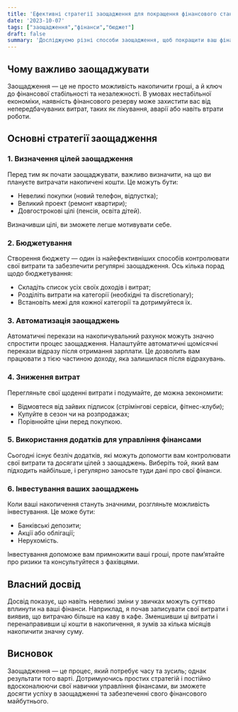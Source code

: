 ```yaml
---
title: 'Ефективні стратегії заощадження для покращення фінансового стану'
date: '2023-10-07'
tags: ["заощадження","фінанси","бюджет"]
draft: false
summary: 'Досліджуємо різні способи заощадження, щоб покращити ваш фінансовий стан та досягти фінансової незалежності.'
---
```


## Чому важливо заощаджувати

Заощадження — це не просто можливість накопичити гроші, а й ключ до фінансової стабільності та незалежності. В умовах нестабільної економіки, наявність фінансового резерву може захистити вас від непередбачуваних витрат, таких як лікування, аварії або навіть втрати роботи.

## Основні стратегії заощадження

### 1. Визначення цілей заощадження

Перед тим як почати заощаджувати, важливо визначити, на що ви плануєте витрачати накопичені кошти. Це можуть бути:
- Невеликі покупки (новий телефон, відпустка);
- Великий проект (ремонт квартири);
- Довгострокові цілі (пенсія, освіта дітей).

Визначивши цілі, ви зможете легше мотивувати себе.

### 2. Бюджетування

Створення бюджету — один із найефективніших способів контролювати свої витрати та забезпечити регулярні заощадження. Ось кілька порад щодо бюджетування:
- Складіть список усіх своїх доходів і витрат;
- Розділіть витрати на категорії (необхідні та discretionary);
- Встановіть межі для кожної категорії та дотримуйтеся їх.

### 3. Автоматизація заощаджень

Автоматичні перекази на накопичувальний рахунок можуть значно спростити процес заощадження. Налаштуйте автоматичні щомісячні перекази відразу після отримання зарплати. Це дозволить вам працювати з тією частиною доходу, яка залишилася після відрахувань.

### 4. Зниження витрат

Перегляньте свої щоденні витрати і подумайте, де можна зекономити:
- Відмовтеся від зайвих підписок (стрімінгові сервіси, фітнес-клуби);
- Купуйте в сезон чи на розпродажах;
- Порівнюйте ціни перед покупкою.

### 5. Використання додатків для управління фінансами

Сьогодні існує безліч додатків, які можуть допомогти вам контролювати свої витрати та досягати цілей з заощаджень. Виберіть той, який вам підходить найбільше, і регулярно заносьте туди дані про свої фінанси.

### 6. Інвестування ваших заощаджень 

Коли ваші накопичення стануть значними, розгляньте можливість інвестування. Це може бути:
- Банківські депозити;
- Акції або облігації;
- Нерухомість.

Інвестування допоможе вам примножити ваші гроші, проте пам’ятайте про ризики та консультуйтеся з фахівцями.

## Власний досвід

Досвід показує, що навіть невеликі зміни у звичках можуть суттєво вплинути на ваші фінанси. Наприклад, я почав записувати свої витрати і виявив, що витрачаю більше на каву в кафе. Зменшивши ці витрати і перенаправивши ці кошти в накопичення, я зумів за кілька місяців накопичити значну суму.

## Висновок

Заощадження — це процес, який потребує часу та зусиль; однак результати того варті. Дотримуючись простих стратегій і постійно вдосконалюючи свої навички управління фінансами, ви зможете досягти успіху в заощадженні та забезпеченні свого фінансового майбутнього.
    